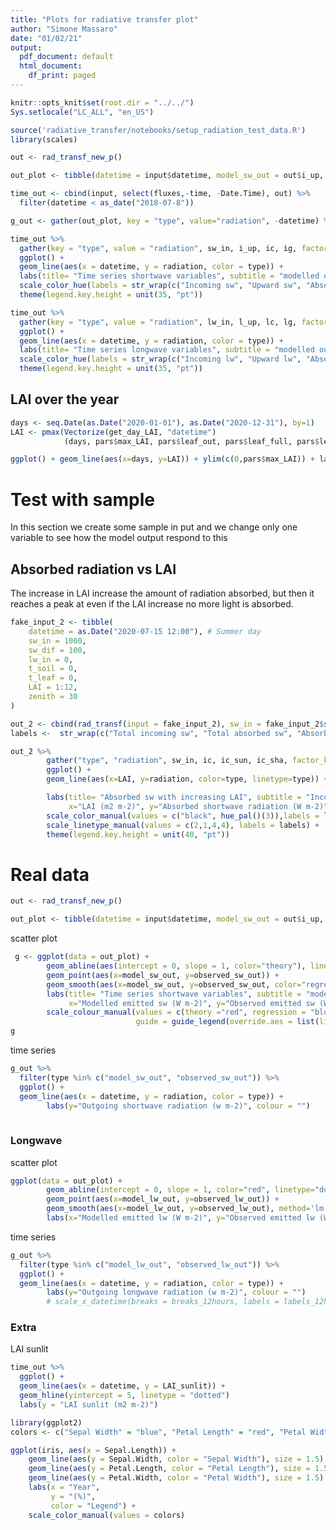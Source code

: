 ```yaml
---
title: "Plots for radiative transfer plot"
author: "Simone Massaro"
date: "01/02/21"
output:
  pdf_document: default
  html_document:
    df_print: paged
---
```

```r
knitr::opts_knit$set(root.dir = "../../")
Sys.setlocale("LC_ALL", "en_US")
```

```r
source('radiative_transfer/notebooks/setup_radiation_test_data.R')
library(scales)
```

```r
out <- rad_transf_new_p()

out_plot <- tibble(datetime = input$datetime, model_sw_out = out$i_up, observed_sw_out = fluxes$sw_out, model_lw_out = out$l_up, observed_lw_out = fluxes$lw_out)

time_out <- cbind(input, select(fluxes,-time, -Date.Time), out) %>%
  filter(datetime < as_date("2018-07-8"))

g_out <- gather(out_plot, key = "type", value="radiation", -datetime) %>% filter(datetime < as_date("2018-07-8"))
```
```r
time_out %>%
  gather(key = "type", value = "radiation", sw_in, i_up, ic, ig, factor_key = T) %>%
  ggplot() +
  geom_line(aes(x = datetime, y = radiation, color = type)) +
  labs(title= "Time series shortwave variables", subtitle = "modelled output variables", y = "Shortwave radiation (W m-2)", colour = "") +
  scale_color_hue(labels = str_wrap(c("Incoming sw", "Upward sw", "Absorbed sw canopy", "Absorbed sw soil"), 10)) +
  theme(legend.key.height = unit(35, "pt"))
```
```r
time_out %>%
  gather(key = "type", value = "radiation", lw_in, l_up, lc, lg, factor_key = T) %>%
  ggplot() +
  geom_line(aes(x = datetime, y = radiation, color = type)) +
  labs(title= "Time series longwave variables", subtitle = "modelled output variables", y = "Longwave radiation (w m-2)", colour = "") +
  scale_color_hue(labels = str_wrap(c("Incoming lw", "Upward lw", "Absorbed lw canopy", "Absorbed lw soil"), 10)) +
  theme(legend.key.height = unit(35, "pt"))
```
## LAI over the year
```r
days <- seq.Date(as.Date("2020-01-01"), as.Date("2020-12-31"), by=1)
LAI <- pmax(Vectorize(get_day_LAI, "datetime")
            (days, pars$max_LAI, pars$leaf_out, pars$leaf_full, pars$leaf_fall, pars$leaf_fall_complete), pars$min_radiation_PAI)

ggplot() + geom_line(aes(x=days, y=LAI)) + ylim(c(0,pars$max_LAI)) + labs(title="LAI over the year")
```
# Test with sample
In this section we create some sample in put and we change only one variable to see how the model output respond to this

## Absorbed radiation vs LAI

The increase in LAI increase the amount of radiation absorbed, but then it reaches a peak at even if the LAI increase no more light is absorbed.
```r
fake_input_2 <- tibble(
    datetime = as.Date("2020-07-15 12:00"), # Summer day
    sw_in = 1000,
    sw_dif = 100,
    lw_in = 0,
    t_soil = 0,
    t_leaf = 0,
    LAI = 1:12,
    zenith = 30
)

out_2 <- cbind(rad_transf(input = fake_input_2), sw_in = fake_input_2$sw_in)
labels <-  str_wrap(c("Total incoming sw", "Total absorbed sw", "Absorbed sw sunlit canopy", "Absorbed sw shaded canopy"), 10)

out_2 %>%
        gather("type", "radiation", sw_in, ic, ic_sun, ic_sha, factor_key = T) %>%
        ggplot() +
        geom_line(aes(x=LAI, y=radiation, color=type, linetype=type)) +

        labs(title= "Absorbed sw with increasing LAI", subtitle = "Incoming radiation 900 direct + 100 diffuse. Zenith 30°",
             x="LAI (m2 m-2)", y="Absorbed shortwave radiation (W m-2)", color= "", linetype="") +
        scale_color_manual(values = c("black", hue_pal()(3)),labels = labels) +
        scale_linetype_manual(values = c(2,1,4,4), labels = labels) +
        theme(legend.key.height = unit(40, "pt"))

```

# Real data

```r
out <- rad_transf_new_p()

out_plot <- tibble(datetime = input$datetime, model_sw_out = out$i_up, observed_sw_out = fluxes$sw_out, model_lw_out = out$l_up, observed_lw_out = fluxes$lw_out)
```

scatter plot
```r
 g <- ggplot(data = out_plot) +
        geom_abline(aes(intercept = 0, slope = 1, color="theory"), linetype="dotted", key_glyph = "abline") +
        geom_point(aes(x=model_sw_out, y=observed_sw_out)) +
        geom_smooth(aes(x=model_sw_out, y=observed_sw_out, color="regression"), formula = y ~ x ,method='lm') +
        labs(title= "Time series shortwave variables", subtitle = "modelled output variables",
             x="Modelled emitted sw (W m-2)", y="Observed emitted sw (W m-2)", colour = "Legend") +
        scale_colour_manual(values = c(theory ="red", regression = "blue"),
                            guide = guide_legend(override.aes = list(linetype =c(1,2), size=c(0.5,0.5) )))
g
```

time series
```r
g_out %>%
  filter(type %in% c("model_sw_out", "observed_sw_out")) %>%
  ggplot() +
  geom_line(aes(x = datetime, y = radiation, color = type)) +
        labs(y="Outgoing shortwave radiation (w m-2)", colour = "")
        
```

### Longwave
scatter plot
```r
ggplot(data = out_plot) +
        geom_abline(intercept = 0, slope = 1, color="red", linetype="dotted") +
        geom_point(aes(x=model_lw_out, y=observed_lw_out)) +
        geom_smooth(aes(x=model_lw_out, y=observed_lw_out), method='lm') +
        labs(x="Modelled emitted lw (W m-2)", y="Observed emitted lw (W m-2)")
```
time series
```r
g_out %>%
  filter(type %in% c("model_lw_out", "observed_lw_out")) %>%
  ggplot() +
  geom_line(aes(x = datetime, y = radiation, color = type)) +
        labs(y="Outgoing longwave radiation (w m-2)", colour = "")
        # scale_x_datetime(breaks = breaks_12hours, labels = labels_12hours)
```

### Extra
LAI sunlit

```r
time_out %>%
  ggplot() +
  geom_line(aes(x = datetime, y = LAI_sunlit)) +
  geom_hline(yintercept = 5, linetype = "dotted")
  labs(y = "LAI sunlit (m2 m-2)")
```
```r
library(ggplot2)
colors <- c("Sepal Width" = "blue", "Petal Length" = "red", "Petal Width" = "orange")

ggplot(iris, aes(x = Sepal.Length)) +
    geom_line(aes(y = Sepal.Width, color = "Sepal Width"), size = 1.5) +
    geom_line(aes(y = Petal.Length, color = "Petal Length"), size = 1.5) +
    geom_line(aes(y = Petal.Width, color = "Petal Width"), size = 1.5) +
    labs(x = "Year",
         y = "(%)",
         color = "Legend") +
    scale_color_manual(values = colors)
```
```r

```
